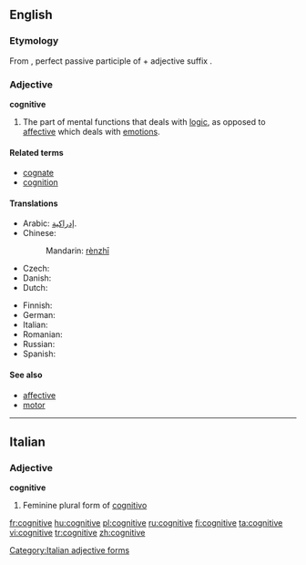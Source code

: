 ==English==

===Etymology===
From {{etyl|la}} {{term|cognitus||lang=la}}, perfect passive participle of {{term|cognosco||I know|lang=la}} + adjective suffix {{term|-ivus||lang=la}}.

===Adjective===
'''cognitive'''

# The part of mental functions that deals with [[logic]], as opposed to [[affective]] which deals with [[emotion]]s.

====Related terms====
* [[cognate]]
* [[cognition]]

====Translations====
{{trans-top|mental functions}}
* Arabic: [[إدراكية]].
* Chinese: {{zh-ts|認知|认知}}
*: Mandarin: [[rèn]][[ zhī]]
* Czech: {{t+|cs|kognitivní}}
* Danish: {{t-|da|kognitiv}}
* Dutch: {{t+|nl|cognitief}}
{{trans-mid}}
* Finnish: {{t-|fi|kognitiivinen}}
* German: {{t+|de|kognitiv}}
* Italian: {{t-|it|cognitivo}}
* Romanian: {{t+|ro|cognitiv}}
* Russian: {{t+|ru|когнитивный|sc=Cyrl}}
* Spanish: {{t+|es|cognitivo}}
{{trans-bottom}}

====See also====
* [[affective]]
* [[motor]]

----

==Italian==

===Adjective===
'''cognitive''' {{f}}

# Feminine plural form of [[cognitivo]]

[[Category:Italian adjective forms]]

[[fr:cognitive]]
[[hu:cognitive]]
[[pl:cognitive]]
[[ru:cognitive]]
[[fi:cognitive]]
[[ta:cognitive]]
[[vi:cognitive]]
[[tr:cognitive]]
[[zh:cognitive]]